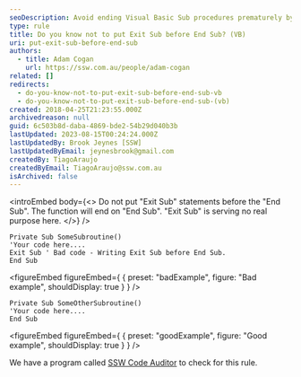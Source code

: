 ```yaml
---
seoDescription: Avoid ending Visual Basic Sub procedures prematurely by not placing "Exit Sub" statements before "End Sub". This unnecessary code can hinder program functionality.
type: rule
title: Do you know not to put Exit Sub before End Sub? (VB)
uri: put-exit-sub-before-end-sub
authors:
  - title: Adam Cogan
    url: https://ssw.com.au/people/adam-cogan
related: []
redirects:
  - do-you-know-not-to-put-exit-sub-before-end-sub-vb
  - do-you-know-not-to-put-exit-sub-before-end-sub-(vb)
created: 2018-04-25T21:23:55.000Z
archivedreason: null
guid: 6c503b8d-daba-4869-bde2-54b29d040b3b
lastUpdated: 2023-08-15T00:24:24.000Z
lastUpdatedBy: Brook Jeynes [SSW]
lastUpdatedByEmail: jeynesbrook@gmail.com
createdBy: TiagoAraujo
createdByEmail: TiagoAraujo@ssw.com.au
isArchived: false
---
```


<introEmbed
  body={<>
Do not put "Exit Sub" statements before the "End Sub". The function will end on "End Sub". "Exit Sub" is serving no real purpose here.
  </>}
/>
```vbnet
Private Sub SomeSubroutine()
'Your code here....
Exit Sub ' Bad code - Writing Exit Sub before End Sub.
End Sub
```
<figureEmbed figureEmbed={ {
  preset: "badExample",
  figure: "Bad example",
  shouldDisplay: true
} } />


```vbnet
Private Sub SomeOtherSubroutine()
'Your code here....
End Sub
```
<figureEmbed figureEmbed={ {
  preset: "goodExample",
  figure: "Good example",
  shouldDisplay: true
} } />


We have a program called [SSW Code Auditor](https://www.ssw.com.au/ssw/CodeAuditor/Rules.aspx#ExitSub) to check for this rule.
